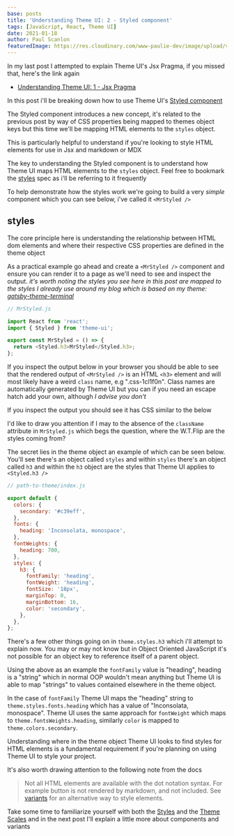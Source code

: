 ```yaml
---
base: posts
title: 'Understanding Theme UI: 2 - Styled component'
tags: [JavaScript, React, Theme UI]
date: 2021-01-18
author: Paul Scanlon
featuredImage: https://res.cloudinary.com/www-paulie-dev/image/upload/v1610989066/paulie.dev/2021/01/theme-ui-alpha-2_eocw5n.jpg
---
```


In my last post I attempted to explain Theme UI's Jsx Pragma, if you missed that, here's the link again

- [Understanding Theme UI: 1 - Jsx Pragma](/posts/2021/01/theme-ui-alpha-1/)

In this post i'll be breaking down how to use Theme UI's [Styled component](https://theme-ui.com/styled)

The Styled component introduces a new concept, it's related to the previous post by way of CSS properties being mapped
to themes object keys but this time we'll be mapping HTML elements to the `styles` object.

This is particularly helpful to understand if you're looking to style HTML elements for use in Jsx and markdown or MDX

The key to understanding the Styled component is to understand how Theme UI maps HTML elements to the `styles` object.
Feel free to bookmark the [styles](https://theme-ui.com/theme-spec#styles) spec as i'll be referring to it frequently

To help demonstrate how the styles work we're going to build a very _simple_ component which you can see below, i've
called it `<MrStyled />`

## styles

The core principle here is understanding the relationship between HTML dom elements and where their respective CSS
properties are defined in the theme object

As a practical example go ahead and create a `<MrStyled />` component and ensure you can render it to a page as we'll
need to see and inspect the output. _it's worth noting the styles you see here in this post are mapped to the styles I
already use around my blog which is based on my theme:
[gatsby-theme-terminal](https://github.com/PaulieScanlon/gatsby-theme-terminal)_

```javascript
// MrStyled.js

import React from 'react';
import { Styled } from 'theme-ui';

export const MrStyled = () => {
  return <Styled.h3>MrStyled</Styled.h3>;
};
```

If you inspect the output below in your browser you should be able to see that the rendered output of `<MrStyled />` is
an HTML `<h3>` element and will most likely have a weird `class` name, e.g ".css-1cl1f0n". Class names are automatically
generated by Theme UI but you can if you need an escape hatch add your own, although _I advise you don't_

If you inspect the output you should see it has CSS similar to the below

<CodeSandbox id='understanding-theme-ui-styled-component-rbceqc' />

I'd like to draw you attention if I may to the absence of the `className` attribute in `MrStyled.js` which begs the
question, where the W.T.Flip are the styles coming from?

The secret lies in the theme object an example of which can be seen below. You'll see there's an object called `styles`
and within `styles` there's an object called `h3` and within the `h3` object are the styles that Theme UI applies to
`<Styled.h3 />`

```javascript
// path-to-theme/index.js

export default {
  colors: {
    secondary: '#c39eff',
  },
  fonts: {
    heading: 'Inconsolata, monospace',
  },
  fontWeights: {
    heading: 700,
  },
  styles: {
    h3: {
      fontFamily: 'heading',
      fontWeight: 'heading',
      fontSize: '18px',
      marginTop: 0,
      marginBottom: 16,
      color: 'secondary',
    },
  },
};
```

There's a few other things going on in `theme.styles.h3` which i'll attempt to explain now. You may or may not know but
in Object Oriented JavaScript it's not possible for an object key to reference itself of a parent object.

Using the above as an example the `fontFamily` value is "heading", heading is a "string" which in normal OOP wouldn't
mean anything but Theme UI is able to map "strings" to values contained elsewhere in the theme object.

In the case of `fontFamily` Theme UI maps the "heading" string to `theme.styles.fonts.heading` which has a value of
"Inconsolata, monospace". Theme UI uses the same approach for `fontWeight` which maps to `theme.fontsWeights.heading`,
similarly `color` is mapped to `theme.colors.secondary`.

Understanding where in the theme object Theme UI looks to find styles for HTML elements is a fundamental requirement if
you're planning on using Theme UI to style your project.

It's also worth drawing attention to the following note from the docs

> Not all HTML elements are available with the dot notation syntax. For example button is not rendered by markdown, and
> not included. See [variants](https://theme-ui.com/theme-spec/#variants) for an alternative way to style elements.

Take some time to familiarize yourself with both the [Styles](https://theme-ui.com/theme-spec#styles) and the
[Theme Scales](https://theme-ui.com/theme-spec#theme-scales) and in the next post I'll explain a little more about
components and variants
